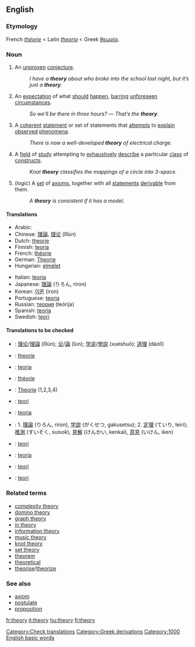 ==English==

===Etymology===
French ''[[théorie]]'' < Latin ''[[theoria]]'' < Greek [[θεωρία]].

===Noun===
{{en-noun|theory|theories}}

#{{countable}} An [[unproven]] [[conjecture]].
#: ''I have a '''theory''' about who broke into the school last night, but it’s just a '''theory'''.''
#{{uncountable}} An [[expectation]] of what [[should]] [[happen]], [[barring]] [[unforeseen]] [[circumstances]].
#: ''So we’ll be there in three hours?'' — ''That’s the '''theory'''.''
#{{countable}} {{science}}  A [[coherent]] [[statement]] or set of statements that [[attempt]]s to [[explain]] [[observe]]d [[phenomenon|phenomena]].
#: ''There is now a well-developed '''theory''' of electrical charge.''
#{{uncountable}} {{mathematics}} A [[field]] of [[study]] attempting to [[exhaustive]]ly [[describe]] a particular [[class]] of [[construct]]s. <!-- Not quite broad enough to include "music theory". Where do we put that? -->
#: ''Knot '''theory''' classifies the mappings of a circle into 3-space.''
#{{countable}} (''logic'') A [[set]] of [[axiom]]s, together with all [[statement]]s [[derivable]] from them.
#: ''A '''theory''' is consistent if it has a model.''

====Translations====
{{top}}
*Arabic: {{ARchar|[[نظرية]]}} {{Unicode|(naʐaríya)}} {{f}}
*Chinese: [[理論]], [[理论]] (lǐlùn)
*Dutch: [[theorie]] {{f}}
*Finnish: [[teoria]]
*French: [[théorie]] {{f}}
*German: [[Theorie]] {{f}}
*Hungarian: [[elmélet]]
{{mid}}
*Italian: [[teoria]] {{f}}
*Japanese: [[理論]] (りろん, riron)
*Korean: [[이론]] (iron)
*Portuguese: [[teoria]] {{f}}
*Russian: [[теория]] (teórija)
*Spanish: [[teoria]] {{f}}
*Swedish: [[teori]]
{{bottom}}

====Translations to be checked====
{{checktrans}}
*{{ttbc|Chinese}}: [[理论]]/[[理論]] (lǐlùn); [[论]]/[[論]] (lùn); [[学说]]/[[學説]] (xuéshuō); [[道理]] (dàolǐ)
*{{ttbc|Dutch}}: [[theorie]] {{f}}
*{{ttbc|Finnish}}: [[teoria]]
*{{ttbc|French}}: [[théorie]] {{f}}
*{{ttbc|German}}: [[Theorie]] {{f}} (1,2,3,4)
*{{ttbc|Indonesian}}: [[teori]]
*{{ttbc|Italian}}: [[teoria]] {{f}}
*{{ttbc|Japanese}}: 1. [[理論]] (りろん, riron), [[学説]] (がくせつ, gakusetsu); 2. [[定理]] (ていり, teiri); [[推測]] (すいそく, suisok), [[見解]] (けんかい, kenkai), [[意見]] (いけん, iken)
*{{ttbc|Norwegian}}: [[teori]] {{m}}
*{{ttbc|Spanish}}: [[teoria]] {{f}}
*{{ttbc|Swedish}}: [[teori]]
*{{ttbc|Turkish}}: [[teori]]

===Related terms===
*[[complexity theory]]
*[[domino theory]]
*[[graph theory]]
*[[in theory]]
*[[information theory]]
*[[music theory]]
*[[knot theory]]
*[[set theory]]
*[[theorem]]
*[[theoretical]]
*[[theorise]]/[[theorize]]

===See also===
*[[axiom]]
*[[postulate]]
*[[proposition]]

[[Category:Check translations]]
[[Category:Greek derivations]]
[[Category:1000 English basic words]]

[[fr:theory]]
[[it:theory]]
[[hu:theory]]
[[fi:theory]]